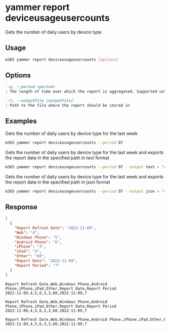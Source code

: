 
# yammer report deviceusageusercounts

Gets the number of daily users by device type

## Usage

```sh
m365 yammer report deviceusageusercounts [options]
```

## Options

```md defintion-list
`-p, --period <period>`
: The length of time over which the report is aggregated. Supported values `D7`, `D30`, `D90`, `D180`.

`-f, --outputFile [outputFile]`
: Path to the file where the report should be stored in
```

<Global />

## Examples

Gets the number of daily users by device type for the last week

```sh
m365 yammer report deviceusageusercounts --period D7
```

Gets the number of daily users by device type for the last week and exports the report data in the specified path in text format

```sh
m365 yammer report deviceusageusercounts --period D7 --output text > "deviceusageusercounts.txt"
```

Gets the number of daily users by device type for the last week and exports the report data in the specified path in json format

```sh
m365 yammer report deviceusageusercounts --period D7 --output json > "deviceusageusercounts.json"
```

## Response

<Tabs>
  <TabItem value="JSON">

  ```json
  [
    {
      "Report Refresh Date": "2022-11-09",
      "Web": "4",
      "Windows Phone": "5",
      "Android Phone": "6",
      "iPhone": "3",
      "iPad": "3",
      "Other": "60",
      "Report Date": "2022-11-09",
      "Report Period": "7"
    }
  ]
  ```

  </TabItem>
  <TabItem value="Text">

  ```text
  Report Refresh Date,Web,Windows Phone,Android Phone,iPhone,iPad,Other,Report Date,Report Period
  2022-11-09,4,5,6,3,3,60,2022-11-09,7
  ```

  </TabItem>
  <TabItem value="CSV">

  ```csv
  Report Refresh Date,Web,Windows Phone,Android Phone,iPhone,iPad,Other,Report Date,Report Period
  2022-11-09,4,5,6,3,3,60,2022-11-09,7
  ```

  </TabItem>
  <TabItem value="Markdown">

  ```md
  Report Refresh Date,Web,Windows Phone,Android Phone,iPhone,iPad,Other,Report Date,Report Period
  2022-11-09,4,5,6,3,3,60,2022-11-09,7
  ```

  </TabItem>
</Tabs>

